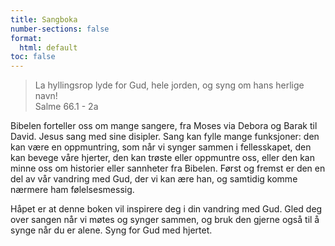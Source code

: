 ```yaml
---
title: Sangboka
number-sections: false
format:
  html: default
toc: false
---
```


> La hyllingsrop lyde for Gud, hele jorden, og syng om hans herlige navn!  
> Salme 66.1 - 2a

Bibelen forteller oss om mange sangere, fra Moses via Debora og Barak til David. Jesus sang med sine disipler. Sang kan fylle mange funksjoner: den kan være en oppmuntring, som når vi synger sammen i fellesskapet, den kan bevege våre hjerter, den kan trøste eller oppmuntre oss, eller den kan minne oss om historier eller sannheter fra Bibelen. Først og fremst er den en del av vår vandring med Gud, der vi kan ære han, og samtidig komme nærmere ham følelsesmessig.  

Håpet er at denne boken vil inspirere deg i din vandring med Gud. Gled deg over sangen når vi møtes og synger sammen, og bruk den gjerne også til å synge når du er alene. Syng for Gud med hjertet.
